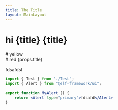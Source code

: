 ```yaml
---
title: The Title
layout: MainLayout
---
```



# hi {title} {title}

<Test />

<div>
    # yellow
</div>

<div>
    # red {props.title}
</div>

<Alert>fdsafdsf</Alert>

```jsx
import { Test } from './Test';
import { Alert } from "@elf-framework/ui";

export function MyAlert () {
    return <Alert type="primary">fdsafd</Alert>
}

```